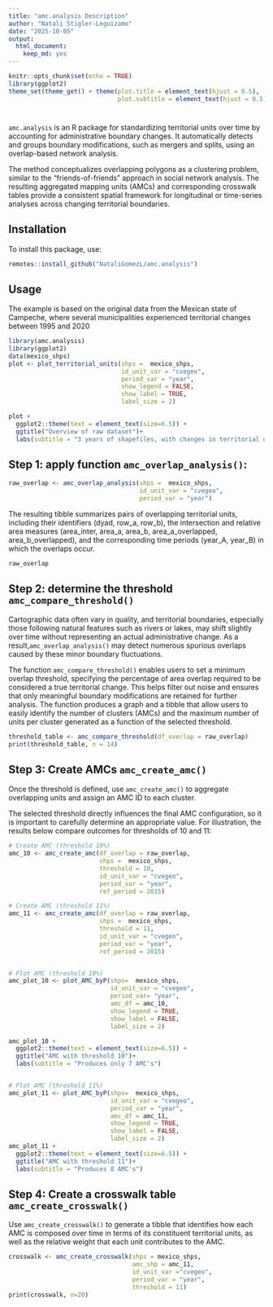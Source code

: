 ```yaml
---
title: "amc.analysis Description"
author: "Natali Stigler-Leguizamo"
date: "2025-10-05"
output:
  html_document:
    keep_md: yes
---
```


```r
knitr::opts_chunk$set(echo = TRUE)
library(ggplot2)
theme_set(theme_get() + theme(plot.title = element_text(hjust = 0.5),
                              plot.subtitle = element_text(hjust = 0.5)))
```

#

`amc.analysis` is an R package for standardizing territorial units over time by accounting for administrative boundary changes. It automatically detects and groups boundary modifications, such as mergers and splits, using an overlap-based network analysis.

The method conceptualizes overlapping polygons as a clustering problem, similar to the “friends-of-friends” approach in social network analysis. The resulting aggregated mapping units (AMCs) and corresponding crosswalk tables provide a consistent spatial framework for longitudinal or time-series analyses across changing territorial boundaries.

## Installation

To install this package, use:

```r
remotes::install_github("NataliGomezL/amc.analysis")
```


## Usage

The example is based on the original data from the Mexican state of Campeche, where several municipalities experienced territorial changes between 1995 and 2020

```r
library(amc.analysis)
library(ggplot2)
data(mexico_shps)
plot <- plot_territorial_units(shps =  mexico_shps,
                               id_unit_var = "cvegeo",
                               period_var = "year",
                               show_legend = FALSE,
                               show_label = TRUE,
                               label_size = 2)

plot + 
  ggplot2::theme(text = element_text(size=6.5)) +
  ggtitle("Overview of raw dataset")+
  labs(subtitle = "3 years of shapefiles, with changes in territorial units from year to year")
```




## Step 1: apply function `amc_overlap_analysis()`:

```r
raw_overlap <- amc_overlap_analysis(shps =  mexico_shps,
                                    id_unit_var = "cvegeo",
                                    period_var = "year")
```

The resulting tibble summarizes pairs of overlapping territorial units, including their identifiers (dyad, row_a, row_b), the intersection and relative area measures (area_inter, area_a, area_b, area_a_overlapped, area_b_overlapped), and the corresponding time periods (year_A, year_B) in which the overlaps occur.

```r
raw_overlap
```


## Step 2: determine the threshold `amc_compare_threshold()`

Cartographic data often vary in quality, and territorial boundaries, especially those following natural features such as rivers or lakes, may shift slightly over time without representing an actual administrative change. As a result,`amc_overlap_analysis()` may detect numerous spurious overlaps caused by these minor boundary fluctuations.

The function `amc_compare_threshold()` enables users to set a minimum overlap threshold, specifying the percentage of area overlap required to be considered a true territorial change. This helps filter out noise and ensures that only meaningful boundary modifications are retained for further analysis. The function produces a graph and a tibble that allow users to easily identify the number of clusters (AMCs) and the maximum number of units per cluster generated as a function of the selected threshold. 

```r
threshold_table <- amc_compare_threshold(df_overlap = raw_overlap)
print(threshold_table, n = 14)
```

## Step 3: Create AMCs `amc_create_amc()`

Once the threshold is defined, use `amc_create_amc()` to aggregate overlapping units and assign an AMC ID to each cluster.

The selected threshold directly influences the final AMC configuration, so it is important to carefully determine an appropriate value. For illustration, the results below compare outcomes for thresholds of 10 and 11:

```r
# Create AMC (threshold 10%)
amc_10 <- amc_create_amc(df_overlap = raw_overlap,
                         shps =  mexico_shps,
                         threshold = 10,
                         id_unit_var = "cvegeo",
                         period_var = "year",
                         ref_period = 2015)

# Create AMC (threshold 11%)
amc_11 <- amc_create_amc(df_overlap = raw_overlap,
                         shps =  mexico_shps,
                         threshold = 11,
                         id_unit_var = "cvegeo",
                         period_var = "year",
                         ref_period = 2015)


# Plot AMC (threshold 10%)
amc_plot_10 <- plot_AMC_byP(shps=  mexico_shps,
                            id_unit_var = "cvegeo",
                            period_var= "year",
                            amc_df = amc_10,
                            show_legend = TRUE,
                            show_label = FALSE,
                            label_size = 2)

amc_plot_10 + 
  ggplot2::theme(text = element_text(size=6.5)) +
  ggtitle("AMC with threshold 10")+
  labs(subtitle = "Produces only 7 AMC's")


# Plot AMC (threshold 11%)
amc_plot_11 <- plot_AMC_byP(shps=  mexico_shps,
                            id_unit_var = "cvegeo",
                            period_var = "year",
                            amc_df = amc_11,
                            show_legend = TRUE,
                            show_label = FALSE,
                            label_size = 2)
amc_plot_11 + 
  ggplot2::theme(text = element_text(size=6.5)) +
  ggtitle("AMC with threshold 11")+
  labs(subtitle = "Produces 8 AMC's")
```

## Step 4: Create a crosswalk table `amc_create_crosswalk()`

Use `amc_create_crosswalk()` to generate a tibble that identifies how each AMC is composed over time in terms of its constituent territorial units, as well as the relative weight that each unit contributes to the AMC.


```r
crosswalk <- amc_create_crosswalk(shps = mexico_shps,
                                  amc_shp = amc_11,
                                  id_unit_var ="cvegeo",
                                  period_var = "year",
                                  threshold = 11)
print(crosswalk, n=20)
```

